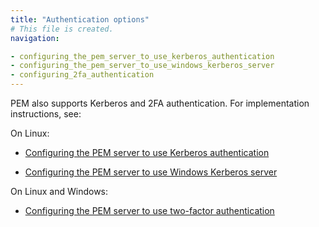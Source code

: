 ```yaml
---
title: "Authentication options"
# This file is created.
navigation:

- configuring_the_pem_server_to_use_kerberos_authentication
- configuring_the_pem_server_to_use_windows_kerberos_server
- configuring_2fa_authentication
---
```


PEM also supports Kerberos and 2FA authentication. For implementation instructions, see: 

On Linux:

-   [Configuring the PEM server to use Kerberos authentication](configuring_the_pem_server_to_use_kerberos_authentication)

-   [Configuring the PEM server to use Windows Kerberos server](configuring_the_pem_server_to_use_windows_kerberos_server)

On Linux and Windows:

-   [Configuring the PEM server to use two-factor authentication](configuring_2fa_authentication)